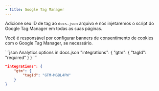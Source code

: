 ```yaml
---
- title: Google Tag Manager
---
```


Adicione seu ID de tag ao `docs.json` arquivo e nós injetaremos o script do Google Tag Manager em todas as suas páginas.

Você é responsável por configurar banners de consentimento de cookies com o Google Tag Manager, se necessário.

<CodeGroup>
  ```json Analytics options in docs.json
  "integrations": {
      "gtm": {
          "tagId": "required"
      }
  }
  ```

  ```json Example
  "integrations": {
      "gtm": {
          "tagId": "GTM-MGBL4PW"
      }
  }
  ```
</CodeGroup>
